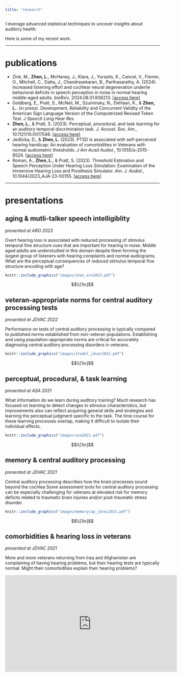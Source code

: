 ```yaml
---
title: "research"
---
```

I leverage advanced statistical techniques to uncover insights about auditory health.

Here is some of my recent work.

---

# publications
- Zink, M., **Zhen, L.**, McHaney, J., Klara, J., Yurasits, K., Cancel, V., Flemm, O., Mitchell, C., Datta, J., Chandrasekaran, B., Parthasarathy, A. (2024). Increased listening effort and cochlear neural degeneration underlie behavioral deficits in speech perception in noise in normal hearing middle-aged adults. *bioRxiv*, 2024.08.01.606213. [[access here](https://www.biorxiv.org/content/10.1101/2024.08.01.606213v1)]
- Goldberg, E., Pratt, S., McNeil, M., Szuminsky, N., DeHaan, K., & **Zhen, L.**. (in press). Development, Reliability and Concurrent Validity of the American Sign Language Version of the Computerized Revised Token Test. *J Speech Lang Hear Res.*
- **Zhen, L.**, & Pratt, S. (2023). Perceptual, procedural, and task learning for an auditory temporal discrimination task. *J. Acoust. Soc. Am.*, 10.1121/10.0017548. [[access here](https://asa.scitation.org/doi/10.1121/10.0017548)]
- Jedlicka, D., & **Zhen, L.** (2023). PTSD is associated with self-perceived hearing handicap: An evaluation of comorbidities in Veterans with normal audiometric thresholds. *J Am Acad Audiol.*, 10.1055/a-2015-8524. [[access here](https://pubmed.ncbi.nlm.nih.gov/36657469/)]
- Roman, A., **Zhen, L.**, & Pratt, S. (2023). Threshold Estimation and Speech Perception Under Hearing Loss Simulation: Examination of the Immersive Hearing Loss and Prosthesis Simulator. *Am. J. Audiol.*, 10.1044/2023_AJA-23-00155. [[access here](https://pubmed.ncbi.nlm.nih.gov/37956704/)]

---

# presentations


## aging & mutli-talker speech intelligiblity
*presented at ARO 2023*

Overt hearing loss is associated with reduced processing of stimulus temporal fine structure cues that are important for hearing in noise. Middle aged adults are understudied in this domain despite them forming the largest group of listeners with hearing complaints and normal audiograms. What are the perceptual consequences of reduced stimulus temporal fine structure encoding with age?

```r
knitr::include_graphics("images/zhen_aro2023.pdf")
```

$$\\[1in]$$

## veteran-appropriate norms for central auditory processing tests
*presented at JDVAC 2022*

Performance on tests of central auditory processing is typically compared to published norms established from non-veteran populations. Establishing and using population-appropriate norms are critical for accurately diagnosing central auditory processing disorders in veterans.

```r
knitr::include_graphics("images/stadel_jdvac2022.pdf")
```

$$\\[1in]$$

## perceptual, procedural, & task learning
*presented at ASA 2021*

What information do we learn during auditory training? Much research has focused on learning to detect changes in stimulus characteristics, but improvements also can reflect acquiring general skills and strategies and learning the perceptual judgment specific to the task. The time course for these learning processes overlap, making it difficult to isolate their individual effects.

```r
knitr::include_graphics("images/asa2021.pdf")
```

$$\\[1in]$$

## memory & central auditory processing
*presented at JDVAC 2021*

Central auditory processing describes how the brain processes sound beyond the cochlea Some assessment tools for central auditory processing can be especially challenging for veterans at elevated risk for memory deficits related to traumatic brain injuries and/or post-traumatic stress disorder.

```r
knitr::include_graphics("images/memorycap_jdvac2021.pdf")
```

$$\\[1in]$$

## comorbidities & hearing loss in veterans
*presented at JDVAC 2021*

More and more veterans returning from Iraq and Afghanistan are complaining of having hearing problems, but their hearing tests are typically normal. Might their comorbidities explain their hearing problems?

<iframe width="560" height="315" src="https://www.youtube.com/embed/JgREjfMw7Uw" title="YouTube video player" frameborder="0" allow="accelerometer; autoplay; clipboard-write; encrypted-media; gyroscope; picture-in-picture" allowfullscreen></iframe>
